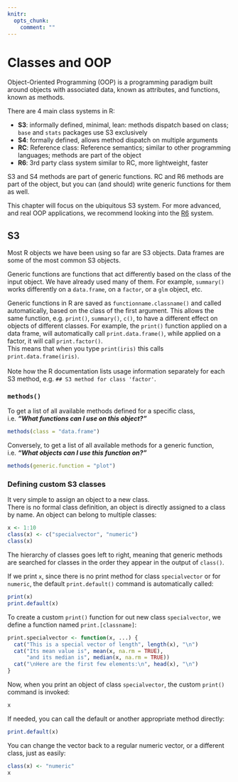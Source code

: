 ```yaml
---
knitr:
  opts_chunk:
    comment: ""
---
```

# Classes and OOP {#sec-classes}

Object-Oriented Programming (OOP) is a programming paradigm built around 
objects with associated data, known as attributes, and functions, known as 
methods.  

There are 4 main class systems in R:  

- **S3**: informally defined, minimal, lean: methods dispatch based on class; 
`base` and `stats` packages use S3 exclusively
- **S4**: formally defined, allows method dispatch on multiple arguments
- **RC**: Reference class: Reference semantics; similar to other programming 
languages; methods are part of the object
- **R6**: 3rd party class system similar to RC, more lightweight, faster

S3 and S4 methods are part of generic functions. RC and R6 methods are part of 
the object, but you can (and should) write generic functions for them as well.  

This chapter will focus on the ubiquitous S3 system. For more advanced, and 
real OOP applications, we recommend looking into the 
[R6](https://r6.r-lib.org/index.html) system.

## S3

Most R objects we have been using so far are S3 objects. Data frames are some 
of the most common S3 objects.  

Generic functions are functions that act differently based on the class of the 
input object. We have already used many of them. For example, `summary()` 
works differently on a `data.frame`, on a `factor`, or a `glm` object, etc.

Generic functions in R are saved as `functionname.classname()` and called 
automatically, based on the class of the first argument. This allows the same 
function, e.g. `print()`, `summary()`, `c()`, to have a different effect on 
objects of different classes.
For example, the `print()` function applied on a data frame, will automatically 
call `print.data.frame()`, while applied on a factor, it will call 
`print.factor()`.  
This means that when you type `print(iris)` this calls `print.data.frame(iris)`.
<br><br>
Note how the R documentation lists usage information separately for each S3 
method, e.g. `## S3 method for class 'factor'`.

### `methods()` {#s3methods}

To get a list of all available methods defined for a specific class,  
i.e. ***"What functions can I use on this object?"***

```r
methods(class = "data.frame")
```

Conversely, to get a list of all available methods for a generic function,
i.e. ***"What objects can I use this function on?"***

```r
methods(generic.function = "plot")
```

### Defining custom S3 classes

It very simple to assign an object to a new class.  
There is no formal class definition, an object is directly assigned to a class 
by name. An object can belong to multiple classes:

```r
x <- 1:10
class(x) <- c("specialvector", "numeric")
class(x)
```

The hierarchy of classes goes left to right, meaning that generic methods are 
searched for classes in the order they appear in the output of `class()`.

If we print `x`, since there is no print method for class `specialvector` or 
for `numeric`, the default `print.default()` command is automatically called:

```r
print(x)
print.default(x)
```

To create a custom `print()` function for out new class `specialvector`, we 
define a function named `print.[classname]`:

```r
print.specialvector <- function(x, ...) {
  cat("This is a special vector of length", length(x), "\n")
  cat("Its mean value is", mean(x, na.rm = TRUE), 
      "and its median is", median(x, na.rm = TRUE))
  cat("\nHere are the first few elements:\n", head(x), "\n")
}
```

Now, when you print an object of class `specialvector`, the custom `print()` 
command is invoked:

```r
x
```

If needed, you can call the default or another appropriate method directly:

```r
print.default(x)
```

You can change the vector back to a regular numeric vector, or a different 
class, just as easily:

```r
class(x) <- "numeric"
x
```
